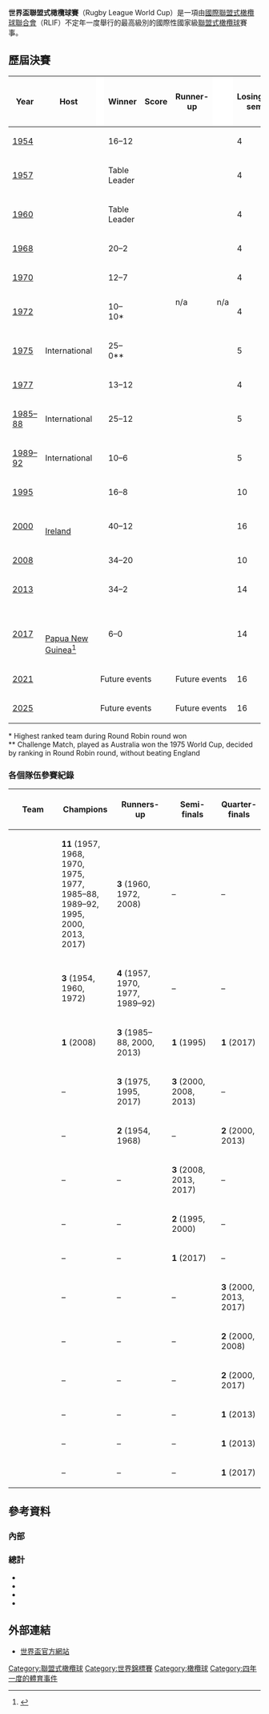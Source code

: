{{Infobox rugby league football competition
| name           = 
| current_season = 
| logo           = 世界盃聯盟式橄欖球賽logo.jpg
| pixels         = 175px
| alt            = The World Cup logo
| formerly       = 
| founded        = 1954 
| inaugural      = 
| teams          = 14 (Finals)
| countrytag     = 區域
| country        = [[國際性|國際性]]
| gov_body       = [[Rugby_League_International_Federation|RLIF]]
| champion       = {{rl|AUS}}
| season         = [[2013年世界盃聯盟式橄欖球賽|2013]]
| most_champs    = 
| count          = 
| website        = [http://www.rlif.com/world_cup/ www.rlif.com/world_cup]
| TV             = 
| qualification  =
| related_comps  =
}}

'''世界盃聯盟式橄欖球賽'''（Rugby League World Cup）是一項由[[國際聯盟式橄欖球聯合會|國際聯盟式橄欖球聯合會]]（RLIF）不定年一度舉行的最高級別的國際性國家級[[聯盟式橄欖球|聯盟式橄欖球]]賽事。

== 歷屆決賽 ==
{| class="wikitable" style="text-align:center;width:100%; font-size:90%;"
|-
!width=5%|Year
!width=15%|Host
!rowspan="22" style="width:1%;background:#fff"|
!width=14%|Winner
!width=10%|Score
!width=14%|Runner-up
!rowspan="22" style="width:1%;background:#fff"|
!width=14% style="border-right:0px; padding-right:0px; text-align:right;"| Losing sem
!width=14% style="border-left: 0px; padding-left: 0px; text-align: left;"| i-finalists
!rowspan="22" style="width:1%;background:#fff"|
!width=4%|Number<br>of<br> teams
|-
| [[1954年世界盃聯盟式橄欖球賽|1954]]
|align=left|{{FRA}}
|'''{{rl-big|Great Britain}}'''
|16–12
|{{rl-big|France}}
|rowspan=10|n/a
|rowspan=10|n/a
|4
|-style="background:#D0E6FF"
|[[1957年世界盃聯盟式橄欖球賽|1957]]
|align=left|{{AUS}}
|'''{{rl-big|Australia}}'''
|Table Leader
|{{rl-big|Great Britain}}
|4
|-
| [[1960年世界盃聯盟式橄欖球賽|1960]]
|align=left|{{ENG}}
|'''{{rl-big|Great Britain}}'''
|Table Leader
|{{rl-big|Australia}}
|4
|-style="background:#D0E6FF"
| [[1968年世界盃聯盟式橄欖球賽|1968]]
|align=left|{{AUS}}<br/ >{{NZL}}
|'''{{rl-big|Australia}}'''
|20–2
|{{rl-big|France}}
|4
|-
| [[1970年世界盃聯盟式橄欖球賽|1970]]
|align=left|{{ENG}}
|'''{{rl-big|Australia}}'''
|12–7
|{{rl-big|Great Britain}}
|4
|-style="background:#D0E6FF"
|[[1972年世界盃聯盟式橄欖球賽|1972]]
|align=left|{{FRA}}
|'''{{rl-big|Great Britain}}'''
|10–10*
|{{rl-big|Australia}}
|4
|-
|[[1975年世界盃聯盟式橄欖球賽|1975]]
|align=left|International
|'''{{rl-big|Australia}}'''
|25–0**
|{{rl-big|England}}
|5
|-style="background:#D0E6FF"
|[[1977年世界盃聯盟式橄欖球賽|1977]]
|align=left|{{AUS}}<br/ >{{NZL}}
|'''{{rl-big|Australia}}'''
|13–12
|{{rl-big|Great Britain}}
|4
|-
|[[1985–1988年世界盃聯盟式橄欖球賽|1985–88]]
|align=left|International
|'''{{rl-big|Australia}}'''
|25–12
|{{rl-big|New Zealand}}
|5
|-style="background:#D0E6FF"
| [[1989–1992年世界盃聯盟式橄欖球賽|1989–92]]
|align=left|International
|'''{{rl-big|Australia}}'''
|10–6
|{{rl-big|Great Britain}}
|5
|-
|[[1995年世界盃聯盟式橄欖球賽|1995]]
|align=left|{{ENG}}
|'''{{rl-big|Australia}}'''
|16–8
|{{rl-big|England}}
|{{rl-big|Wales}}
|{{rl-big|New Zealand}}
|10
|-style="background:#D0E6FF"
|[[2000年世界盃聯盟式橄欖球賽|2000]]
|align=left|{{UK}}<br/ >{{flagicon|IRE}} [[Ireland|Ireland]]<br/ >{{FRA}}
|'''{{rl-big|Australia}}'''
|40–12
|{{rl-big|New Zealand}}
|{{rl-big|Wales}}
|{{rl-big|England}}
|16
|-
|[[2008年世界盃聯盟式橄欖球賽|2008]]
|align=left|{{AUS}}
|'''{{rl-big|New Zealand}}'''
|34–20
|{{rl-big|Australia}}
|{{rl-big|Fiji}}
|{{rl-big|England}}
|10
|-style="background:#D0E6FF"
|[[2013年世界盃聯盟式橄欖球賽|2013]]
|align=left|{{ENG}}<br/ >{{WAL}}
|'''{{rl-big|Australia}}'''
|34–2
|{{rl-big|New Zealand}}
|{{rl-big|Fiji}}
|{{rl-big|England}}
|14
|-
|[[2017年世界盃聯盟式橄欖球賽|2017]]
|align=left|{{AUS}}<br/ >{{NZL}}<br/ >{{flagicon|PNG}} [[Papua_New_Guinea|Papua New Guinea]]<ref>{{cite web |url=http://www.abc.net.au/news/2015-10-08/papua-new-guinea-to-co-host-rugby-league-world-cup-2017/6838012 |title=Papua New Guinea to co-host Rugby League World Cup in 2017 |author=<!--Staff writer(s); no by-line.--> |date=8 October 2015 |website=[[Australian_Broadcasting_Corporation|Australian Broadcasting Corporation]] |publisher=[[Australian_Associated_Press|Australian Associated Press]] |access-date=8 October 2015 |archive-date=2015-11-07 |archive-url=https://web.archive.org/web/20151107212424/http://www.abc.net.au/news/2015-10-08/papua-new-guinea-to-co-host-rugby-league-world-cup-2017/6838012 |dead-url=no }}</ref> 
|'''{{rl-big|Australia}}'''
|6–0
|{{rl-big|England}}
|{{rl-big|Fiji}}
|{{rl-big|Tonga}}
|14
|-style="background:#D0E6FF"
|[[2021年世界盃聯盟式橄欖球賽|2021]]
|align=left|{{ENG}}
|colspan=3|Future events
|colspan=2|Future events
|16
|-
|[[2025_Rugby_League_World_Cup|2025]]
|align=left|{{CAN}}<br>{{USA}}
|colspan=3|Future events
|colspan=2|Future events
|16
|}
<nowiki>*</nowiki> Highest ranked team during Round Robin round won<br/>
<nowiki>**</nowiki> Challenge Match, played as Australia won the 1975 World Cup, decided by ranking in Round Robin round, without beating England

=== 各個隊伍參賽紀錄 ===
{| class="wikitable" style="width:90%;"
|-
!width=20%|Team
!width=22%|Champions
!width=22%|Runners-up
!width=20%|Semi-finals
!width=20%|Quarter-finals
|-
|'''{{rl|Australia}}'''
|'''11''' (1957, 1968, 1970, 1975, 1977, 1985–88, 1989–92, 1995, 2000, 2013, 2017)
|'''3''' (1960, 1972, 2008)
| –
| –
|-
|'''{{rl|Great Britain}}'''{{ref|gb|1}}
|'''3''' (1954, 1960, 1972)
|'''4''' (1957, 1970, 1977, 1989–92)
| –
| –
|-
|'''{{rl|New Zealand}}'''
|'''1''' (2008)
|'''3''' (1985–88, 2000, 2013)
|'''1''' (1995)
|'''1''' (2017)
|-
|{{rl|England}}
| –
|'''3''' (1975, 1995, 2017)
|'''3''' (2000, 2008, 2013)
| –
|-
|{{rl|France}}
| –
|'''2''' (1954, 1968)
| –
|'''2''' (2000, 2013)
|-
|{{rl|Fiji}}
| –
| –
|'''3''' (2008, 2013, 2017)
| –
|-
|{{rl|Wales}}
| –
| –
|'''2''' (1995, 2000)
| –
|-
|{{rl|Tonga}}
| –
| –
| '''1''' (2017)
| –
|-
|{{rl|Samoa}}
| –
| –
| –
|'''3''' (2000, 2013, 2017)
|-
|{{rl|Ireland}}
| –
| –
| –
| '''2''' (2000, 2008)
|-
|{{rl|Papua New Guinea}}
| –
| –
| –
|'''2''' (2000, 2017)
|-
|{{rl|Scotland}}
| –
| –
| –
|'''1''' (2013)
|-
|{{rl|United States}}
| –
| –
| –
|'''1''' (2013)
|-
|{{rl|Lebanon}}
| –
| –
| –
|'''1''' (2017)
|}

==參考資料==

===內部===
{{reflist|30em}}

===總計===
* {{cite book  | last = Folkard  | first = Claire  | title = Guinness World Records 2003  | publisher = Bantam Books  | year = 2003  | url = https://books.google.com/books?id=xT_DXO6kg9MC&source=gbs_navlinks_s  | doi =   | isbn = 9780553586367  | ref = Folkard2003  | access-date = 2018-03-26  | archive-date = 2019-05-11  | archive-url = https://web.archive.org/web/20190511004717/https://books.google.com/books?id=xT_DXO6kg9MC&source=gbs_navlinks_s  }}
* {{cite book |last=McCann|first=Liam|year=2006 |title=Rugby: Facts, Figures and Fun |publisher=AAPPL |location= | url =
https://books.google.com/books?id=CDk7MpyX4jUC|isbn=9781904332541 |ref=McCann2006}}
* {{cite web |url=http://www.sparc.org.nz/Documents/media%20releases/NZRL-Independent-Review.pdf |title=Rugby League - Contributing to New Zealand's Future |author=Independent Review Committee |location=New Zealand |publisher=[[Sport_and_Recreation_New_Zealand|SPARC]] |date=February 2009 |accessdate=13 December 2009 |archiveurl=https://www.webcitation.org/5tAHkKqA2?url=http://www.sparc.org.nz/Documents/media%20releases/NZRL-Independent-Review.pdf |archivedate=2010-10-01 |ref=SPARC-2009 |deadurl=yes |df= }}
*{{cite web|url=http://www.rleague.com/db/article.php?id=35450|title=20 TEAMS TO VIE FOR WORLD CUP GLORY IN 2013|author=Rleague.com|publisher=[International Rugby League]|date=February 23, 2010|deadurl=yes|archiveurl=https://web.archive.org/web/20100305194821/http://www.rleague.com/db/article.php?id=35450|archivedate=2010年3月5日|accessdate=2018年3月26日}}

== 外部連結 ==
* [http://www.rugbyleagueworldcup.com/ 世界盃官方網站] {{Wayback|url=http://www.rugbyleagueworldcup.com/ |date=20120207030630 }}

[[Category:聯盟式橄欖球|Category:聯盟式橄欖球]]
[[Category:世界錦標賽|Category:世界錦標賽]]
[[Category:橄欖球|Category:橄欖球]]
[[Category:四年一度的體育事件|Category:四年一度的體育事件]]